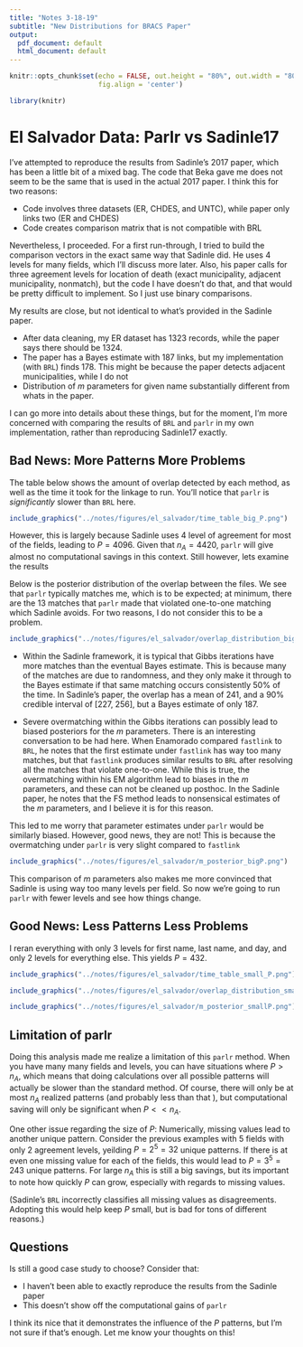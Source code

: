 ```yaml
---
title: "Notes 3-18-19"
subtitle: "New Distributions for BRACS Paper"
output:
  pdf_document: default
  html_document: default
---
```


```r
knitr::opts_chunk$set(echo = FALSE, out.height = "80%", out.width = "80%",
                      fig.align = 'center')

library(knitr)
```

# El Salvador Data: Parlr vs Sadinle17

I've attempted to reproduce the results from Sadinle's 2017 paper, which has been a little bit of a mixed bag. The code that Beka gave me does not seem to be the same that is used in the actual 2017 paper. I think this for two reasons:

- Code involves three datasets (ER, CHDES, and UNTC), while paper only links two (ER and CHDES)
- Code creates comparison matrix that is not compatible with BRL

Nevertheless, I proceeded. For a first run-through, I tried to build the comparison vectors in the exact same way that Sadinle did. He uses 4 levels for many fields, which I'll discuss more later. Also, his paper calls for three agreement levels for location of death (exact municipality, adjacent municipality, nonmatch), but the code I have doesn't do that, and that would be pretty difficult to implement. So I just use binary comparisons.

My results are close, but not identical to what's provided in the Sadinle paper.

- After data cleaning, my ER dataset has 1323 records, while the paper says there should be 1324. 
- The paper has a Bayes estimate with 187 links, but my implementation (with `BRL`) finds 178. This might be because the paper detects adjacent municipalities, while I do not
- Distribution of $m$ parameters for given name substantially different from whats in the paper. 

I can go more into details about these things, but for the moment, I'm more concerned with comparing the results of `BRL` and `parlr` in my own implementation, rather than reproducing Sadinle17 exactly. 

## Bad News: More Patterns More Problems

The table below shows the amount of overlap detected by each method, as well as the time it took for the linkage to run. You'll notice that `parlr` is *significantly* slower than `BRL` here. 


```r
include_graphics("../notes/figures/el_salvador/time_table_big_P.png")
```

However, this is largely because Sadinle uses 4 level of agreement for most of the fields, leading to $P = 4096$. Given that $n_A = 4420$, `parlr` will give almost no computational savings in this context. Still however, lets examine the results

Below is the posterior distribution of the overlap between the files. We see that `parlr` typically matches me, which is to be expected; at minimum, there are the 13 matches that `parlr` made that violated one-to-one matching which Sadinle avoids. For two reasons, I do not consider this to be a problem.


```r
include_graphics("../notes/figures/el_salvador/overlap_distribution_bigP.png")
```

- Within the Sadinle framework, it is typical that Gibbs iterations have more matches than the eventual Bayes estimate. This is because many of the matches are due to randomness, and they only make it through to the Bayes estimate if that same matching occurs consistently 50% of the time. In Sadinle's paper, the overlap has a mean of 241, and a 90% credible interval of [227, 256], but a Bayes estimate of only 187.

- Severe overmatching within the Gibbs iterations can possibly lead to biased posteriors for the $m$ parameters. There is an interesting conversation to be had here. When Enamorado compared `fastlink` to `BRL`, he notes that the first estimate under `fastlink` has way too many matches, but that `fastlink` produces similar results to `BRL` after resolving all the matches that violate one-to-one. While this is true, the overmatching within his EM algorithm lead to biases in the $m$ parameters, and these can not be cleaned up posthoc. In the Sadinle paper, he notes that the FS method leads to nonsensical estimates of the $m$ parameters, and I believe it is for this reason.

This led to me worry that parameter estimates under `parlr` would be similarly biased. However, good news, they are not! This is because the overmatching under `parlr` is very slight compared to `fastlink`

```r
include_graphics("../notes/figures/el_salvador/m_posterior_bigP.png")
```

This comparison of $m$ parameters also makes me more convinced that Sadinle is using way too many levels per field. So now we're going to run `parlr` with fewer levels and see how things change. 

## Good News: Less Patterns Less Problems

I reran everything with only 3 levels for first name, last name, and day, and only 2 levels for everything else. This yields $P = 432$.


```r
include_graphics("../notes/figures/el_salvador/time_table_small_P.png")
```


```r
include_graphics("../notes/figures/el_salvador/overlap_distribution_smallP.png")
```


```r
include_graphics("../notes/figures/el_salvador/m_posterior_smallP.png")
```

## Limitation of parlr

Doing this analysis made me realize a limitation of this `parlr` method. When you have many many fields and levels, you can have situations where $P > n_A$, which means that doing calculations over all possible patterns will actually be slower than the standard method. Of course, there will only be at most $n_A$ realized patterns (and probably less than that ), but computational saving will only be significant when $P << n_A$.

One other issue regarding the size of $P$: Numerically, missing values lead to another unique pattern. Consider the previous examples with 5 fields with only 2 agreement levels, yeilding $P = 2^5 =32$ unique patterns. If there is at even one missing value for each of the fields, this would lead to $P = 3^5 =243$ unique patterns. For large $n_A$ this is still a big savings, but its important to note how quickly $P$ can grow, especially with regards to missing values.

(Sadinle's `BRL` incorrectly classifies all missing values as disagreements. Adopting this would help keep $P$ small, but is bad for tons of different reasons.)

## Questions

Is still a good case study to choose? Consider that:

- I haven't been able to exactly reproduce the results from the Sadinle paper
- This doesn't show off the computational gains of `parlr`

I think its nice that it demonstrates the influence of the $P$ patterns, but I'm not sure if that's enough. Let me know your thoughts on this!

